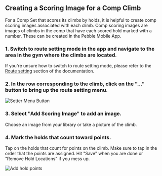 ## Creating a Scoring Image for a Comp Climb
For a Comp Set that scores its climbs by holds, it is helpful to create comp scoring images associated with each climb. Comp scoring images are images of climbs in the comp that have each scored hold marked with a number. These can be created in the Pebble Mobile App.

### 1. Switch to route setting mode in the app and navigate to the area in the gym where the climbs are located.
If you're unsure how to switch to route setting mode, please refer to the [Route setting](./route-setting) section of the documentation.

### 2. In the row corresponding to the climb, click on the "&hellip;" button to bring up the route setting menu.

![Setter Menu Button](../images/setter-menu-btn.png)

### 3. Select "Add Scoring Image" to add an image.
Choose an image from your library or take a picture of the climb.

### 4. Mark the holds that count toward points.
Tap on the holds that count for points on the climb. Make sure to tap in the order that the points are assigned. Hit "Save" when you are done or "Remove Hold Locations" if you mess up.


![Add hold points](../images/mark-holds.png)

